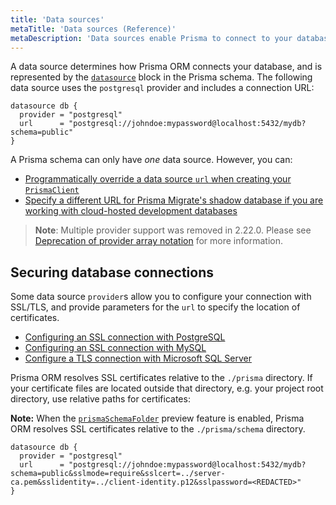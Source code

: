 ```yaml
---
title: 'Data sources'
metaTitle: 'Data sources (Reference)'
metaDescription: 'Data sources enable Prisma to connect to your database. This page explains how to configure data sources in your Prisma schema.'
---
```


<TopBlock>

A data source determines how Prisma ORM connects your database, and is represented by the [`datasource`](/orm/reference/prisma-schema-reference#datasource) block in the Prisma schema. The following data source uses the `postgresql` provider and includes a connection URL:

```prisma
datasource db {
  provider = "postgresql"
  url      = "postgresql://johndoe:mypassword@localhost:5432/mydb?schema=public"
}
```

A Prisma schema can only have _one_ data source. However, you can:

- [Programmatically override a data source `url` when creating your `PrismaClient`](/orm/reference/prisma-client-reference#programmatically-override-a-datasource-url)
- [Specify a different URL for Prisma Migrate's shadow database if you are working with cloud-hosted development databases](/orm/prisma-migrate/understanding-prisma-migrate/shadow-database#cloud-hosted-shadow-databases-must-be-created-manually)

> **Note**: Multiple provider support was removed in 2.22.0. Please see [Deprecation of provider array notation](https://github.com/prisma/prisma/issues/3834) for more information.

</TopBlock>

## Securing database connections

Some data source `provider`s allow you to configure your connection with SSL/TLS, and provide parameters for the `url` to specify the location of certificates.

- [Configuring an SSL connection with PostgreSQL](/orm/overview/databases/postgresql#configuring-an-ssl-connection)
- [Configuring an SSL connection with MySQL](/orm/overview/databases/mysql#configuring-an-ssl-connection)
- [Configure a TLS connection with Microsoft SQL Server](/orm/overview/databases/sql-server#connection-details)

Prisma ORM resolves SSL certificates relative to the `./prisma` directory. If your certificate files are located outside that directory, e.g. your project root directory, use relative paths for certificates:

**Note:** When the [`prismaSchemaFolder`](/orm/prisma-schema/overview/location#multi-file-prisma-schema-preview) preview feature is enabled, Prisma ORM resolves SSL certificates relative to the `./prisma/schema` directory.

```prisma
datasource db {
  provider = "postgresql"
  url      = "postgresql://johndoe:mypassword@localhost:5432/mydb?schema=public&sslmode=require&sslcert=../server-ca.pem&sslidentity=../client-identity.p12&sslpassword=<REDACTED>"
}
```
